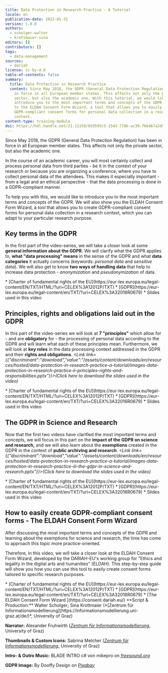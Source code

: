 ```yaml
---
title: Data Protection in Research Practice - A Tutorial
locale: en
publication-date: 2022-01-31
version: 1.0.0
authors:
  - scholger-walter
  - krottmaier-sina
editors: []
contributors: []
tags:
  - data-management
sources:
  - dariah
license: cc-by-4.0
table-of-contents: false
summary:
  title: Data Protection in Research Practice
  content: Since May 2018, the GDPR (General Data Protection Regulation) has been
    in force in all European member states. This affects not only the private
    sector, but also the academic one. With this tutorial, we would like to
    introduce you to the most important terms and concepts of the GDPR and also
    to the ELDAH Consent Form Wizard, a tool that allows you to easily create
    GDPR-compliant consent forms for personal data collection in a research
    context.
content-type: training-module
doi: https://hdl.handle.net/21.11159/019595c5-1543-778b-ac39-f66467a2d5b2
---
```

Since May 2018, the GDPR (General Data Protection Regulation) has been in force in all European member states. This affects not only the private sector, but also the academic one.

In the course of an academic career, you will most certainly collect and process personal data from third parties - be it in the context of your research or because you are organizing a conference, where you have to collect personal data of the attendees. This makes it especially important - from a legal and an ethical perspective - that the data processing is done in a GDPR-compliant manner.

To help you with this, we would like to introduce you to the most important terms and concepts of the GDPR. We will also show you the ELDAH Consent Form Wizard, a tool that allows you to create GDPR-compliant consent forms for personal data collection in a research context, which you can adapt to your particular research purpose.

## Key terms in the GDPR

In the first part of the video-series, we will take a closer look at some **general information about the GDPR**. We will clarify what the GDPR applies to, **what "data processing" means** in the sense of the GDPR and what **data categories** it actually concerns (keywords: *personal data* and *sensitive data*). We will also get to know **two ways of handling data** that help to increase data protection - *anonymization* and *pseudonymization* of data.

<VideoCard provider="youtube" id="m_YpSB6Sw08" title="Key terms of the GDPR" image="/assets/content/assets/en/resources/hosted/data-protection-in-research-practice-a-tutorial/ytthumbnail1.jpg" subtitle="Click here to view" />

<Callout kind="tip" title="Useful material ">
  * [Charter of fundamental rights of the EU](https://eur-lex.europa.eu/legal-content/EN/TXT/HTML/?uri=CELEX%3A12012P/TXT)
  * [GDPR](https://eur-lex.europa.eu/legal-content/en/TXT/?uri=CELEX%3A32016R0679)
  * <Link link={{"discriminant":"download","value":"/assets/content/downloads/en/resources/hosted/data-protection-in-research-practice-a-tutorial/images-data-protection-in-research-practice-i-key-terms.pptx"}}>Slides used in this video</Link>
</Callout>

## Principles, rights and obligations laid out in the GDPR

In this part of the video-series we will look at **7 "principles"** which allow for - and are **obligatory** for - the processing of personal data according to the GDPR and will learn what each of these principles mean. Furthermore, we will look at **key roles** in the data processing context addressed in the GDPR and their **rights and obligations**. *<Link link={{"discriminant":"download","value":"/assets/content/downloads/en/resources/hosted/data-protection-in-research-practice-a-tutorial/images-data-protection-in-research-practice-ii-principles-rights-and-responsibilities.pptx"}}>(Click here to download the slides used in the video)</Link>*

<VideoCard provider="youtube" id="SxnSk08Vnkg" title="Principles, rights and responsibilities " image="/assets/content/assets/en/resources/hosted/data-protection-in-research-practice-a-tutorial/ytthumbnail2.jpg" subtitle="Click here to view" startTime={2} />

<Callout kind="tip" title="Useful material ">
  * [Charter of fundamental rights of the EU](https://eur-lex.europa.eu/legal-content/EN/TXT/HTML/?uri=CELEX%3A12012P/TXT)
  * [GDPR](https://eur-lex.europa.eu/legal-content/en/TXT/?uri=CELEX%3A32016R0679)
  * <Link link={{"discriminant":"download","value":"/assets/content/downloads/en/resources/hosted/data-protection-in-research-practice-a-tutorial/images-data-protection-in-research-practice-ii-principles-rights-and-responsibilities.pptx"}}>Slides used in this video</Link>
</Callout>

## The GDPR in Science and Research

Now that the first two videos have clarified the most important terms and concepts, we will focus in this part on the **impact of the GDPR on science and research,** and we will also learn about the **exemptions** created in the GDPR in the context of **public archiving and research**. *<Link link={{"discriminant":"download","value":"/assets/content/downloads/en/resources/hosted/data-protection-in-research-practice-a-tutorial/images-data-protection-in-research-practice-iii-the-gdpr-in-science-and-research.pptx"}}>(Click here to download the slides used in the video)</Link>*

<VideoCard provider="youtube" id="AcvF95VcXHY" title="The GDPR in science and research" image="/assets/content/assets/en/resources/hosted/data-protection-in-research-practice-a-tutorial/ytthumbnailiii.jpg" subtitle="Click here to view" />

<Callout kind="tip" title="Useful material">
  * [Charter of fundamental rights of the EU](https://eur-lex.europa.eu/legal-content/EN/TXT/HTML/?uri=CELEX%3A12012P/TXT)
  * [GDPR](https://eur-lex.europa.eu/legal-content/en/TXT/?uri=CELEX%3A32016R0679)
  * <Link link={{"discriminant":"download","value":"/assets/content/downloads/en/resources/hosted/data-protection-in-research-practice-a-tutorial/images-data-protection-in-research-practice-iii-the-gdpr-in-science-and-research.pptx"}}>Slides used in this video</Link>
</Callout>

## How to easily create GDPR-compliant consent forms - The ELDAH Consent Form Wizard

After discussing the most important terms and concepts of the GDPR and learning about the exemptions for science and research, the time has come to approach this topic more practice-oriented.

Therefore, in this video, we will take a closer look at the ELDAH Consent Form Wizard, developed by the DARIAH-EU's working group for "Ethics and legality in the digital arts and humanities" (ELDAH). This step-by-step guide will show you how you can use this tool to easily create consent forms tailored to specific research purposes.

<VideoCard provider="youtube" id="2DqkFEjoHXc" title="The ELDAH consent form wizard" image="/assets/content/assets/en/resources/hosted/data-protection-in-research-practice-a-tutorial/ytthumbnailiv.jpg" subtitle="Click here to view" />

<Callout kind="tip" title="Useful material ">
  * [Charter of fundamental rights of the EU](https://eur-lex.europa.eu/legal-content/EN/TXT/HTML/?uri=CELEX%3A12012P/TXT)
  * [GDPR](https://eur-lex.europa.eu/legal-content/en/TXT/?uri=CELEX%3A32016R0679)
  * [The ELDAH Consent Form Wizard ](https://consent.dariah.eu/)
</Callout>

<Callout kind="note" title="Video-series details ">
  **Script & Production:**
  Walter Scholger; Sina Krottmaier (*[Zentrum für Informationsmodellierung](https://informationsmodellierung.uni-graz.at/de/)*, University of Graz)

  **Narrator:**
  Alexander Fruhwirth (*[Zentrum für Informationsmodellierung](https://informationsmodellierung.uni-graz.at/de/)*, University of Graz)

  **Thumbnails & Custom Icons:** Sabrina Melcher (*[Zentrum für Informationsmodellierung](https://informationsmodellierung.uni-graz.at/de/)*, University of Graz)

  **Intro- & Outro Music:** BLADE INTRO c# von mikepro on *[freesound.org ](https://freesound.org/people/mikepro/sounds/438921/)*

  **GDPR Image:** By Dooffy Design on *[Pixabay](https://pixabay.com/illustrations/gdpr-castle-protection-privacy-3285252/)*
</Callout>
